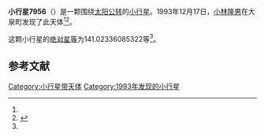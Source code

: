 {{Infobox planet
| bgcolour = #FFFFC0
| name = 7956 Yaji
| symbol = 
| image = 
| caption = 
| discovery = yes
| discovery_ref = 
| discoverer = [[小林隆男|小林隆男]]
| discovery_site = [[大泉町|大泉町]] 
| discovered = 1993年12月17日
| designations = yes
| mp_name = 
| named_after = 
| alt_names = 1993 YH/ 1989 EK6
| mp_category = [[主带小行星|主带小行星]]
| orbit_ref = <ref name="a">[http://ssd.jpl.nasa.gov/sbdb.cgi?sstr=7956 7956 Yaji] {{Wayback|url=http://ssd.jpl.nasa.gov/sbdb.cgi?sstr=7956 |date=20210811023503 }}，小行星數據庫瀏覽器（JPL Small-Body Database Browser）－[[美国国家航空航天局|美国国家航空航天局]]喷气推进实验室</ref>
| epoch = 2456400.5 (2013年4月18日更新)
| aphelion = {{convert|3.438240310407959|AU|km|3|abbr=on|lk=out}}
| perihelion = {{convert|2.74542643542188|AU|km|3|abbr=on}}
| semimajor = {{convert|3.09183337291492|AU|km|3|abbr=on}}
| eccentricity = 0.112039329
| period = 1985.740748 [[日|日]]<br />5.44[[儒略年|儒略年]]
| avg_speed = 
| inclination = 2.475157504165492
| asc_node = 97.46842802465191
| mean_anomaly = 
| arg_peri = 141.02336085322
| satellites = 
| physical_characteristics = yes
| dimensions = 
| mass = 
| density = 
| surface_grav = 
| escape_velocity = 
| sidereal_day = 
| axial_tilt = 
| pole_ecliptic_lat = 
| pole_ecliptic_lon = 
| albedo = 
| temperatures= 
| temp_name1 = 
| mean_temp_1 = 
| max_temp_1 = 
| temp_name2 = 
| max_temp_2 = 
| spectral_type = 
| abs_magnitude = 141.02336085322
}}

'''小行星7956'''（{{lang-en|7956 Yaji}}）是一颗围绕[[太阳|太阳]][[公转|公转]]的[[小行星|小行星]]。1993年12月17日，[[小林隆男|小林隆男]]在大泉町发现了此天体<ref name="a" /><ref>{{cite news|title=小行星列表|url=http://cfa-www.harvard.edu/iau/lists/NumberedMPs.txt|accessdate=2013-07-08|newspaper=哈佛大学|archive-date=2008-05-17|archive-url=https://web.archive.org/web/20080517010638/http://cfa-www.harvard.edu/iau/lists/NumberedMPs.txt|dead-url=no}}</ref>。

这颗小行星的[[绝对星等|绝对星等]]为141.02336085322等<ref name="a" />。

==参考文献==
{{reflist}}
{{Minor Planet Number|[[小行星7955|小行星7955]]|[[小行星7957|小行星7957]]}}

{{小天体}}

[[Category:小行星带天体|Category:小行星带天体]]
[[Category:1993年发现的小行星|Category:1993年发现的小行星]]

{{asteroid-stub}}